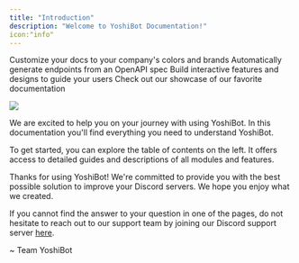 ```yaml
---
title: "Introduction"
description: "Welcome to YoshiBot Documentation!"
icon:"info"
---
```


<CardGroup cols={2}>
  <Card title="Customize Style" icon="palette" href="https://mintlify.com/docs/settings/global">
    Customize your docs to your company's colors and brands
  </Card>

  <Card title="Reference APIs" icon="code" href="https://mintlify.com/docs/api-playground/openapi">
    Automatically generate endpoints from an OpenAPI spec
  </Card>

  <Card title="Add Components" icon="screwdriver-wrench" href="https://mintlify.com/docs/content/components/accordions">
    Build interactive features and designs to guide your users
  </Card>

  <Card title="Get Inspiration" icon="stars" href="https://mintlify.com/customers">
    Check out our showcase of our favorite documentation
  </Card>
</CardGroup>

![](/images/YoshiBotNewBannerClear.png)

We are excited to help you on your journey with using YoshiBot. In this documentation you'll find everything you need to understand YoshiBot.

To get started, you can explore the table of contents on the left. It offers access to detailed guides and descriptions of all modules and features.

Thanks for using YoshiBot! We're committed to provide you with the best possible solution to improve your Discord servers. We hope you enjoy what we created.

If you cannot find the answer to your question in one of the pages, do not hesitate to reach out to our support team by joining our Discord support server [here](https://discord.gg/Cn52U9QwtU).


\~ Team YoshiBot